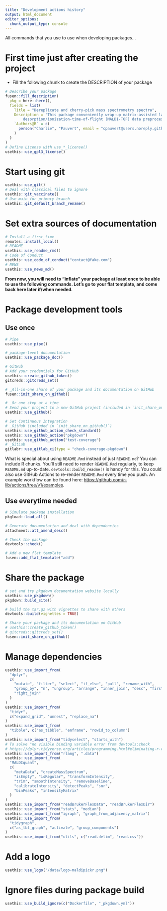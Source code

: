 ```yaml
---
title: "Development actions history"
output: html_document
editor_options: 
  chunk_output_type: console
---
```


All commands that you use to use when developing packages...

# First time just after creating the project

- Fill the following chunk to create the DESCRIPTION of your package

```r
# Describe your package
fusen::fill_description(
  pkg = here::here(),
  fields = list(
    Title = "Dereplicate and cherry-pick mass spectrometry spectra",
    Description = "This package conveniently wrap-up matrix-assisted laser
        desorption/ionization-time-of-flight (MALDI-TOF) data preprocessing steps, dereplication steps to cluster MALDI-TOF spectra and cherry-picking steps to select only representative spectra. This package relies heavily on the MALDIquant package and other tools to perform the actual work.",
    `Authors@R` = c(
      person("Charlie", "Pauvert", email = "cpauvert@users.noreply.github.com", role = c("aut", "cre"), comment = c(ORCID = "0000-0001-9832-2507"))
    )
  )
)
# Define License with use_*_license()
usethis::use_gpl3_license()
```

# Start using git

```r
usethis::use_git()
# Deal with classical files to ignore
usethis::git_vaccinate()
# Use main for primary branch
usethis::git_default_branch_rename()
```

# Set extra sources of documentation

```r
# Install a first time
remotes::install_local()
# README
usethis::use_readme_rmd()
# Code of Conduct
usethis::use_code_of_conduct("contact@fake.com")
# NEWS
usethis::use_news_md()
```

**From now, you will need to "inflate" your package at least once to be able to use the following commands. Let's go to your flat template, and come back here later if/when needed.**


# Package development tools
## Use once

```r
# Pipe
usethis::use_pipe()

# package-level documentation
usethis::use_package_doc()

# GitHub
# Add your credentials for GitHub
usethis::create_github_token()
gitcreds::gitcreds_set()

# _All-in-one share of your package and its documentation on GitHub
fusen::init_share_on_github()

# _Or one step at a time
# Send your project to a new GitHub project (included in `init_share_on_github()`)
usethis::use_github()

# Set Continuous Integration
# _GitHub (included in `init_share_on_github()`)
usethis::use_github_action_check_standard()
usethis::use_github_action("pkgdown")
usethis::use_github_action("test-coverage")
# _GitLab
gitlabr::use_gitlab_ci(type = "check-coverage-pkgdown")
```

What is special about using `README.Rmd` instead of just `README.md`? You can include R chunks. You'll still need to render `README.Rmd` regularly, to keep `README.md` up-to-date. `devtools::build_readme()` is handy for this. You could also use GitHub Actions to re-render `README.Rmd` every time you push. An example workflow can be found here: <https://github.com/r-lib/actions/tree/v1/examples>.


## Use everytime needed

```r
# Simulate package installation
pkgload::load_all()

# Generate documentation and deal with dependencies
attachment::att_amend_desc()

# Check the package
devtools::check()

# Add a new flat template
fusen::add_flat_template("add")
```

# Share the package

```r
# set and try pkgdown documentation website locally
usethis::use_pkgdown()
pkgdown::build_site()

# build the tar.gz with vignettes to share with others
devtools::build(vignettes = TRUE)

# Share your package and its documentation on GitHub
# usethis::create_github_token()
# gitcreds::gitcreds_set()
fusen::init_share_on_github()
```

# Manage dependencies

```r
usethis::use_import_from(
  "dplyr",
  c(
    "mutate", "filter", "select", "if_else", "pull", "rename_with",
    "group_by", "n", "ungroup", "arrange", "inner_join", "desc", "first",
    "right_join"
  )
)
usethis::use_import_from(
  "tidyr",
  c("expand_grid", "unnest", "replace_na")
)
usethis::use_import_from(
  "tibble", c("as_tibble", "enframe", "rowid_to_column")
)
usethis::use_import_from("tidyselect", "starts_with")
# To solve "no visible binding variable error from devtools:check
# https://dplyr.tidyverse.org/articles/programming.html#eliminating-r-cmd-check-notes
usethis::use_import_from("rlang", ".data")
usethis::use_import_from(
  "MALDIquant",
  c(
    "metaData", "createMassSpectrum",
    "isEmpty", "isRegular", "transformIntensity",
    "trim", "smoothIntensity", "removeBaseline",
    "calibrateIntensity", "detectPeaks", "snr",
    "binPeaks", "intensityMatrix"
  )
)
usethis::use_import_from("readBrukerFlexData", "readBrukerFlexDir")
usethis::use_import_from("stats", "median")
usethis::use_import_from("igraph", "graph_from_adjacency_matrix")
usethis::use_import_from(
  "tidygraph",
  c("as_tbl_graph", "activate", "group_components")
)
usethis::use_import_from("utils", c("read.delim", "read.csv"))
```

# Add a logo

```r
usethis::use_logo("/data/logo-maldipickr.png")
```

# Ignore files during package build

```r
usethis::use_build_ignore(c("Dockerfile", "_pkgdown.yml"))
```

